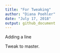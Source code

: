 ```yaml
---
title: "For Tweaking"
author: "Diana Poehler"
date: "July 17, 2018"
output: github_document
---
```


Adding a line

Tweak to master.